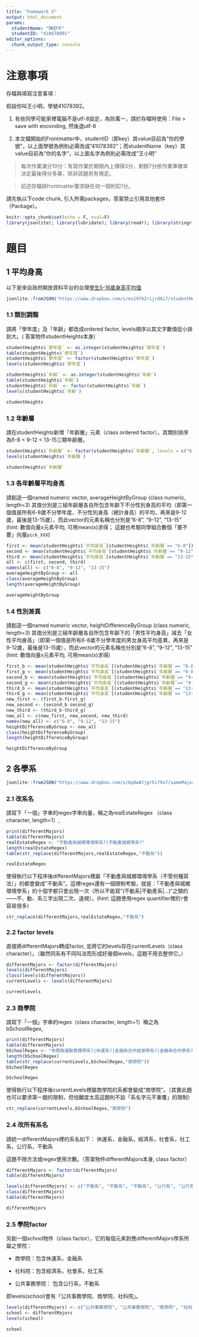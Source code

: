```yaml
---
title: "homework 5"
output: html_document
params:
  studentName: "陳舒平"
  studentID: "410678001"
editor_options: 
  chunk_output_type: console
---
```


# 注意事項

存檔與填寫注意事項：

假設你叫王小明，學號41078392。

  1. 有些同學可能家裡電腦不是utf-8設定，為防萬一，請於存檔時使用：File > save with enconding, 然後選utf-8

  2. 本文檔開始的Frontmatter中，studentID（即key）其value目前為"你的學號"，以上面學號為例則必需改成"41078392"；而studentName（key）其value目前為"你的名字"，以上面名字為例則必需改成"王小明"
  
> 每次作業滿分10分：有寫作業於期限內上傳得3分，剩餘7分依作業準確率決定最後得分多寡，除非該題另有規定。

> 前述存檔與frontmatter要求缺任何一個則扣1分。

請先執以下code chunk, 引入所需packages，答案禁止引用其他套件（Package）。
```r
knitr::opts_chunk$set(echo = F, eval=F)
library(jsonlite); library(lubridate); library(readr); library(stringr); 
```

# 題目

## 1 平均身高  
以下是來自政府開放資料平台的台灣[學生5-16歲身高平均值](https://data.gov.tw/dataset/6283)
```r
jsonlite::fromJSON("https://www.dropbox.com/s/es19f62rijrd8i7/studentHeight.json?dl=1") -> studentHeights
```

### 1.1  類別調整
請將「學年度」及「年齡」都改成ordered factor, levels順序以其文字數值從小排到大。( 答案物件studentHeights本身)

```r
studentHeights$`學年度` <- as.integer(studentHeights$`學年度`)
table(studentHeights$`學年度`)
studentHeights$`學年度` <- factor(studentHeights$`學年度`)
levels(studentHeights$`學年度`)

studentHeights$`年齡` <- as.integer(studentHeights$`年齡`)
table(studentHeights$`年齡`)
studentHeights$`年齡` <- factor(studentHeights$`年齡`)
levels(studentHeights$`年齡`)

studentHeights
```

### 1.2 年齡層
請在studentHeights新增「年齡層」元素（class ordered factor），其類別排序為6-8 < 9-12 < 13-15三類年齡層。
```r
studentHeights$`年齡層` <- factor(studentHeights$`年齡層`, levels = c("6-8", "9-12", "13-15"))
levels(studentHeights$`年齡層`)

studentHeights$`年齡層`
```

### 1.3 各年齡層平均身高
請創造一個named numeric vector, averageHeightByGroup (class numeric, length=3) 其值分別是三組年齡層各自所包含年齡下不分性別身高的平均（即第一個值是所有6-8歲不分學年度、不分性別身高（總計身高）的平均，再來是9-12歲，最後是13-15歲），而此vector的元素名稱也分別是"6-8", "9-12", "13-15" (hint: 數值向量x元素平均, 可用mean(x)求得； 這題也考驗同學組合數個「要不要」向量`pick_XXX`)

```r
first <- mean(studentHeights$`平均身高`[studentHeights$`年齡層`== "6-8"])
second <- mean(studentHeights$`平均身高`[studentHeights$`年齡層`== "9-12"])
third <- mean(studentHeights$`平均身高`[studentHeights$`年齡層`== "13-15"])
all <- c(first, second, third)
names(all) <- c("6-8", "9-12", "13-15")
averageHeightByGroup <- all
class(averageHeightByGroup)
length(averageHeightByGroup)

averageHeightByGroup
```

### 1.4 性別差異
請創造一個named numeric vector, heightDifferenceByGroup (class numeric, length=3) 其值分別是三組年齡層各自所包含年齡下的「男性平均身高」減去「女性平均身高」（即第一個值是所有6-8歲不分學年度的男女身高平均差異，再來是9-12歲，最後是13-15歲），而此vector的元素名稱也分別是"6-8", "9-12", "13-15" (hint: 數值向量x元素平均, 可用mean(x)求得)

```r
first_b <- mean(studentHeights$`平均身高`[(studentHeights$`年齡層`== "6-8") & (studentHeights$`類別` == "男")])
first_g <- mean(studentHeights$`平均身高`[(studentHeights$`年齡層`== "6-8") & (studentHeights$`類別` == "女")])
second_b <- mean(studentHeights$`平均身高`[(studentHeights$`年齡層`== "9-12") & (studentHeights$`類別` == "男")])
second_g <- mean(studentHeights$`平均身高`[(studentHeights$`年齡層`== "9-12") & (studentHeights$`類別` == "女")])
third_b <- mean(studentHeights$`平均身高`[(studentHeights$`年齡層`== "13-15") & (studentHeights$`類別` == "男")])
third_g <- mean(studentHeights$`平均身高`[(studentHeights$`年齡層`== "13-15") & (studentHeights$`類別` == "女")])
new_first <- (first_b-first_g)
new_second <- (second_b-second_g)
new_third <- (third_b-third_g)
new_all <- c(new_first, new_second, new_third)
names(new_all) <- c("6-8", "9-12", "13-15")
heightDifferenceByGroup <- new_all
class(heightDifferenceByGroup)
length(heightDifferenceByGroup)

heightDifferenceByGroup
```


## 2 各學系

```r
jsonlite::fromJSON("https://www.dropbox.com/s/bp0w8tjgrhi79x7/sameMajorDifferentWritings.json?dl=1") -> differentMajors
```

### 2.1 改系名
請寫下「一個」字串的regex字串向量，稱之為realEstateRegex （class character, length=1）,

```r
print(differentMajors)
table(differentMajors)
realEstateRegex <- "不動產與城鄉環境學系?|不動產城鄉學系?"
length(realEstateRegex)
table(str_replace(differentMajors,realEstateRegex,"不動系"))

realEstateRegex
```

使得執行以下程序後differentMajors裡屬「不動產與城鄉環境學系（不管何種寫法）」的都會變成"不動系"。這裡regex還有一個限制考驗，就是：「不動產與城鄉環境學系」的十個字都只會出現一次（所以不能寫"(不動系|不動產系|...)"之類的——不、動、系三字出現二次，違規）。(hint: 這題使用regex quantifier裡的`?`會容易很多)
```r
str_replace(differentMajors,realEstateRegex,"不動系")
```



### 2.2 factor levels
直接將differentMajors轉成factor, 並將它的levels存在currentLevels（class character）。（雖然同系有不同叫法而形成好幾個levels，這題不用去整併它。）
```r
differentMajors <- factor(differentMajors)
levels(differentMajors)
class(levels(differentMajors))
currentLevels <- levels(differentMajors)

currentLevels
```


### 2.3 商學院
請寫下「一個」字串的regex（class character, length=1）稱之為bSchoolRegex,

```r
print(differentMajors)
table(differentMajors)
bSchoolRegex <- "休閒與運動管理學系?|休運系?|金融與合作經營學系?|金融與合作學系?|金融系?"
length(bSchoolRegex)
table(str_replace(currentLevels,bSchoolRegex,"商學院"))
bSchoolRegex

bSchoolRegex
```

使得執行以下程序後currentLevels裡屬商學院的系都會變成"商學院"。（其實此題也可以要求第一題的限制，但怕難度太高這題則不設「系名字元不重覆」的限制）
```r
str_replace(currentLevels,bSchoolRegex,"商學院")
```



### 2.4 改所有系名
請統一differentMajors裡的系名如下：
  休運系，金融系，經濟系，社會系，社工系，公行系，不動系
  
這題不限方法或regex使用次數。（答案物件differentMajors本身, class factor）
```r
differentMajors <- factor(differentMajors)
table(differentMajors)

levels(differentMajors) <- c("不動系", "不動系", "不動系", "公行系", "公行系", "公行系", "休運系", "休運系", "社工系", "社工系", "社會系", "社會系", "金融系",  "金融系", "金融系", "經濟系", "經濟系")
class(differentMajors)
table(differentMajors)

differentMajors
```


### 2.5 學院factor
另創一個school物件（class factor），它的每個元素對應differentMajors學系所屬之學院：

  * 商學院：包含休運系，金融系
  
  * 社科院：包含經濟系，社會系，社工系
  
  * 公共事務學院： 包含公行系，不動系

即levels(school)會有「公共事務學院、商學院、社科院」。

```r
levels(differentMajors) <- c("公共事務學院", "公共事務學院", "商學院", "社科院", "社科院", "商學院", "社科院")
school <- differentMajors
levels(school)

school
```

